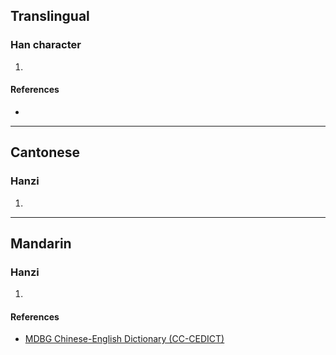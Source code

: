 {{character info/new}}
==Translingual==

===Han character===
{{Han char|rn=9|rad=人|as=10|sn=12|four=|canj=OJRR|ids=⿰亻⿱古可}}

# {{defn|Han|sort=人10}}

====References====
* {{Han ref|kx=0114.051|hdz=10201.020|uh=3478|ud=13432}}

----

==Cantonese==

===Hanzi===
{{yue-hanzi|jyut=[[ziu4]]|y=jiu4}}

# {{defn|lang=yue|sort=人10}}

----

==Mandarin==

===Hanzi===
{{cmn-hanzi|pin=[[yáo]] ([[yao2]]), [[ǎi]] ([[ai3]]), [[yóu]] ([[you2]])|wg=yao<sup>2</sup>, ai<sup>3</sup>, yu<sup>2</sup>}}

# {{defn|lang=cmn|sort=人10}}

====References====
* [http://www.mdbg.net/chindict/chindict.php?page=worddict&wdrst=1&wdqb=%E3%91%B8 MDBG Chinese-English Dictionary (CC-CEDICT)]